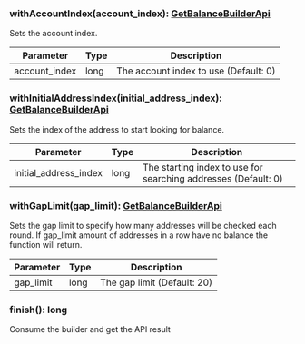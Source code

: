 

### withAccountIndex(account_index): [GetBalanceBuilderApi](#getbalancebuilderapi)

Sets the account index.

| Parameter       | Type |  Description |
| --------------- | -------- | -------- |
| account_index | long |  The account index to use (Default: 0) |

### withInitialAddressIndex(initial_address_index): [GetBalanceBuilderApi](#getbalancebuilderapi)

Sets the index of the address to start looking for balance.

| Parameter       | Type |  Description |
| --------------- | -------- | -------- |
| initial_address_index | long |  The starting index to use for searching addresses (Default: 0) |

### withGapLimit(gap_limit): [GetBalanceBuilderApi](#getbalancebuilderapi)

Sets the gap limit to specify how many addresses will be checked each round.
 If gap_limit amount of addresses in a row have no balance the function will return.

| Parameter       | Type |  Description |
| --------------- | -------- | -------- |
| gap_limit | long |  The gap limit (Default: 20) |

### finish(): long

Consume the builder and get the API result
